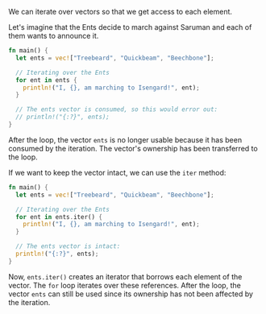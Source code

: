 We can iterate over vectors so that we get access to each element.

Let's imagine that the Ents decide to march against Saruman and each of them wants to announce it.

```rust
fn main() {
  let ents = vec!["Treebeard", "Quickbeam", "Beechbone"];

  // Iterating over the Ents
  for ent in ents {
    println!("I, {}, am marching to Isengard!", ent);
  }

  // The ents vector is consumed, so this would error out:
  // println!("{:?}", ents);
}
```

After the loop, the vector `ents` is no longer usable because it has been consumed by the iteration. The vector's ownership has been transferred to the loop.

If we want to keep the vector intact, we can use the `iter` method:

```rust
fn main() {
  let ents = vec!["Treebeard", "Quickbeam", "Beechbone"];

  // Iterating over the Ents
  for ent in ents.iter() {
    println!("I, {}, am marching to Isengard!", ent);
  }

  // The ents vector is intact:
  println!("{:?}", ents);
}
```

Now, `ents.iter()` creates an iterator that borrows each element of the vector. The `for` loop iterates over these references. After the loop, the vector `ents` can still be used since its ownership has not been affected by the iteration.